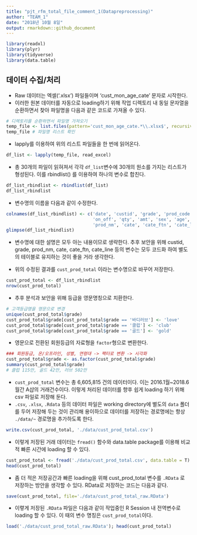 ```yaml
---
title: "pjt_rfm_total_file_comment_1(Datapreprocessing)"
author: "TEAM_1"
date: "2018년 10월 8일"
output: rmarkdown::github_document
---
```


```r
library(readxl)
library(plyr)
library(tidyverse)
library(data.table)
```

## 데이터 수집/처리

- Raw 데이터는 엑셀('.xlsx') 파일들이며 'cust_mon_age_cate' 문자로 시작한다.
- 이러한 원본 데이터를 자동으로 loading하기 위해 작업 디렉토리 내 동일 문자열을 순환하면서 찾아 파일명을 다음과 같은 코드로 가져올 수 있다.

```r
# 디렉토리를 순환하면서 파일명 가져오기
temp_file <- list.files(pattern='cust_mon_age_cate.*\\.xlsx$', recursive = TRUE) 
temp_file # 파일명 리스트 확인
```

- lapply를 이용하여 위의 리스트 파일들을 한 번에 읽어온다.
```r
df_list <- lapply(temp_file, read_excel)
```

- 총 30개의 파일이 읽혀져서 각각 `df_list`변수에 30개의 원소를 가지는 리스트가 형성된다. 이를 rbindlist() 를 이용하여 하나의 변수로 합친다.
```r
df_list_rbindlist <- rbindlist(df_list)
df_list_rbindlist
```

 - 변수명의 이름을 다음과 같이 수정한다.
```r
colnames(df_list_rbindlist) <- c('date', 'custid', 'grade', 'prod_code', 
                                 'on_off', 'qty', 'amt', 'sex', 'age',
                                 'prod_nm', 'cate', 'cate_ftn', 'cate_line')
glimpse(df_list_rbindlist)
```
- 변수명에 대한 설명은 모두 아는 내용이므로 생략한다. 추후 보안을 위해 custid, grade, prod_nm, cate, cate_ftn, cate_line 등의 변수는 모두 코드화 하여 별도의 테이블로 유지하는 것이 좋을 거라 생각한다.
 
- 위의 수정된 결과를 `cust_prod_total` 이라는 변수명으로 바꾸어 저장한다.
```r
cust_prod_total <- df_list_rbindlist
nrow(cust_prod_total)
```

- 추후 분석과 보안을 위해 등급을 영문명칭으로 치환한다.
```r
# 고객등급명을 영문으로 변경
unique(cust_prod_total$grade)
cust_prod_total$grade[cust_prod_total$grade == '바디러브'] <- 'love'
cust_prod_total$grade[cust_prod_total$grade == '클럽'] <- 'club'
cust_prod_total$grade[cust_prod_total$grade == '골드'] <- 'gold'
```

- 영문으로 전환된 회원등급의 자료형을 `factor`형으로 변환한다.
```r
### 회원등급, 온/오프라인, 성별, 연령대 -> 팩터로 변환 -> 시각화
cust_prod_total$grade <- as.factor(cust_prod_total$grade)
summary(cust_prod_total$grade)
# 클럽 115만, 골드 42만, 러브 502만 
```

- `cust_prod_total` 변수는 총 6,605,815 건의 데이터이다. 이는 2016.1월~2018.6월간 A샵의 거래건수이다. 이렇게 처리된 데이터를 향후 쉽게 loading 하기 위해 csv 파일로 저장해 둔다.
- `.csv`, `.xlsx`, `.Rdata` 등의 데이터 파일은 working directory에 별도의 `data` 폴더를 두어 저장해 두는 것이 관리해 용이하으로 데이터를 저장하는 경로명에는 항상 `./data/~` 경로명을 추가하도록 한다.
```r
write.csv(cust_prod_total, './data/cust_prod_total.csv')
```

- 이렇게 저장된 거래 데이터는 `fread()` 함수와 data.table package를 이용해 비교적 빠른 시간에 loading 할 수 있다.

```r
cust_prod_total <- fread('./data/cust_prod_total.csv', data.table = T)
head(cust_prod_total)
```

 - 좀 더 적은 저장공간과 빠른 loading을 위해 cust_prod_total 변수를 `.RData` 로 저장하는 방안을 생각할 수 있다. RData로 저장하는 코드는 다음과 같다.

```r
save(cust_prod_total, file='./data/cust_prod_total_raw.RData')
```

 - 이렿게 저장된 `.RData` 파일은 다음과 같이 작업중인 R Session 내 전역변수로 loading 할 수 있다. 이 때의 변수 명칭은 `cust_prod_total`이다.
```r
load('./data/cust_prod_total_raw.RData'); head(cust_prod_total)
```